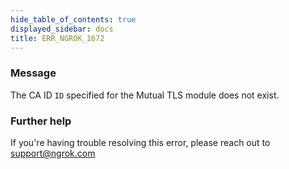 ```yaml
---
hide_table_of_contents: true
displayed_sidebar: docs
title: ERR_NGROK_1672
---
```




### Message

The CA ID `ID` specified for the Mutual TLS module does not exist.

<ErrorDetails error="err_ngrok_1672" />

### Further help

If you're having trouble resolving this error, please reach out to [support@ngrok.com](mailto:support@ngrok.com?subject=Help%20with%20ERR_NGROK_1672)
